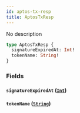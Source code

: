```yaml
---
id: aptos-tx-resp
title: AptosTxResp
---
```



No description

```graphql
type AptosTxResp {
  signatureExpiredAt: Int!
  tokenName: String!
}
```


### Fields

#### `signatureExpiredAt` ([`Int`](../../references/scalars/int))




#### `tokenName` ([`String`](../../references/scalars/string))






